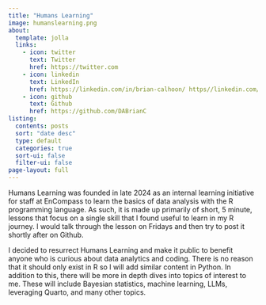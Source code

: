 ```yaml
---
title: "Humans Learning"
image: humanslearning.png
about:
  template: jolla
  links:
    - icon: twitter
      text: Twitter
      href: https://twitter.com
    - icon: linkedin
      text: LinkedIn
      href: https://linkedin.com/in/brian-calhoon/ https//linkedin.com/in/brian-calhoon/
    - icon: github
      text: Github
      href: https://github.com/DABrianC
listing:
  contents: posts
  sort: "date desc"
  type: default
  categories: true
  sort-ui: false
  filter-ui: false
page-layout: full
---
```


Humans Learning was founded in late 2024 as an internal learning initiative for staff at EnCompass to learn the basics of data analysis with the R programming language. As such, it is made up primarily of short, 5 minute, lessons that focus on a single skill that I found useful to learn in my R journey. I would talk through the lesson on Fridays and then try to post it shortly after on Github.

I decided to resurrect Humans Learning and make it public to benefit anyone who is curious about data analytics and coding. There is no reason that it should only exist in R so I will add similar content in Python. In addition to this, there will be more in depth dives into topics of interest to me. These will include Bayesian statistics, machine learning, LLMs, leveraging Quarto, and many other topics.
